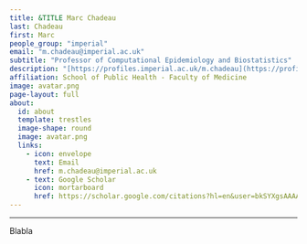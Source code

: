 ```yaml
---
title: &TITLE Marc Chadeau
last: Chadeau
first: Marc
people_group: "imperial"
email: "m.chadeau@imperial.ac.uk"
subtitle: "Professor of Computational Epidemiology and Biostatistics"
description: "[https://profiles.imperial.ac.uk/m.chadeau](https://profiles.imperial.ac.uk/m.chadeau)"
affiliation: School of Public Health - Faculty of Medicine
image: avatar.png
page-layout: full
about: 
  id: about
  template: trestles
  image-shape: round
  image: avatar.png
  links:
    - icon: envelope
      text: Email
      href: m.chadeau@imperial.ac.uk
    - text: Google Scholar
      icon: mortarboard 
      href: https://scholar.google.com/citations?hl=en&user=bkSYXgsAAAAJ
---
```


<hr>


:::{#about}

Blabla

:::
